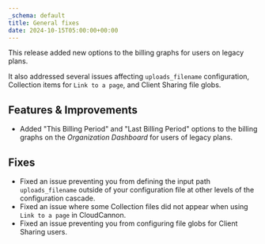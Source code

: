 ```yaml
---
_schema: default
title: General fixes
date: 2024-10-15T05:00:00+00:00
---
```

This release added new options to the billing graphs for users on legacy plans.

It also addressed several issues affecting `uploads_filename` configuration, Collection items for `Link to a page`, and Client Sharing file globs.

## Features & Improvements

* Added "This Billing Period" and "Last Billing Period" options to the billing graphs on the *Organization Dashboard* for users of legacy plans.

## Fixes

* Fixed an issue preventing you from defining the input path `uploads_filename` outside of your configuration file at other levels of the configuration cascade.
* Fixed an issue where some Collection files did not appear when using `Link to a page` in CloudCannon.
* Fixed an issue preventing you from configuring file globs for Client Sharing users.
